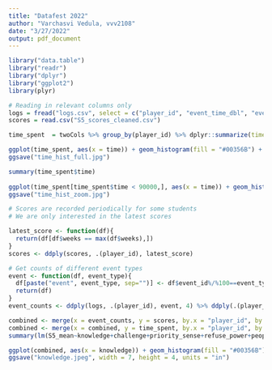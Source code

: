 ```yaml
---
title: "Datafest 2022"
author: "Varchasvi Vedula, vvv2108"
date: "3/27/2022"
output: pdf_document
---
```

```r
library("data.table")
library("readr")
library("dplyr")
library("ggplot2")
library(plyr)
```

```r
# Reading in relevant columns only
logs = fread("logs.csv", select = c("player_id", "event_time_dbl", "event_id"), showProgress = FALSE)
scores = read.csv("S5_scores_cleaned.csv")
```

```r
time_spent  = twoCols %>% group_by(player_id) %>% dplyr::summarize(time= max(event_time_dbl))

ggplot(time_spent, aes(x = time)) + geom_histogram(fill = "#00356B") + ggtitle("Total Time Spent on Gameplay") + xlab("Time Spent") + ylab("Frequency") + theme_bw() 
ggsave("time_hist_full.jpg")

summary(time_spent$time)
 
ggplot(time_spent[time_spent$time < 90000,], aes(x = time)) + geom_histogram(fill = "#00356B") + ggtitle("Total Time Spent on Gameplay (<90,000)") + xlab("Time Spent") + ylab("Frequency") + theme_bw() 
ggsave("time_hist_zoom.jpg")
```

```r
# Scores are recorded periodically for some students
# We are only interested in the latest scores

latest_score <- function(df){
  return(df[df$weeks == max(df$weeks),])
}
scores <- ddply(scores, .(player_id), latest_score)
```

```r
# Get counts of different event types
event <- function(df, event_type){
  df[paste("event", event_type, sep="")] <- df$event_id%/%100==event_type
  return(df)
}
event_counts <- ddply(logs, .(player_id), event, 4) %>% ddply(.(player_id), event, 2) %>% ddply(.(player_id), event, 8) %>% ddply(.(player_id), event, 9) %>% ddply(.(player_id), event, 5) %>% group_by(player_id) %>% dplyr::summarize(knowledge = sum(event4), challenge = sum(event2), priority_sense = sum(event8), refuse_power = sum(event5), people_sense = sum(event9))
```

```r
combined <- merge(x = event_counts, y = scores, by.x = "player_id", by.y  ="player_id")
combined <- merge(x = combined, y = time_spent, by.x = "player_id", by.y  ="player_id")
summary(lm(S5_mean~knowledge+challenge+priority_sense+refuse_power+people_sense+time, data = combined))
```

```r
ggplot(combined, aes(x = knowledge)) + geom_histogram(fill = "#00356B") + ggtitle("Distribution of Knowledge Events") + xlab("Number of Knowledge Events") + ylab("Frequency") + theme_bw() 
ggsave("knowledge.jpeg", width = 7, height = 4, units = "in")
```

